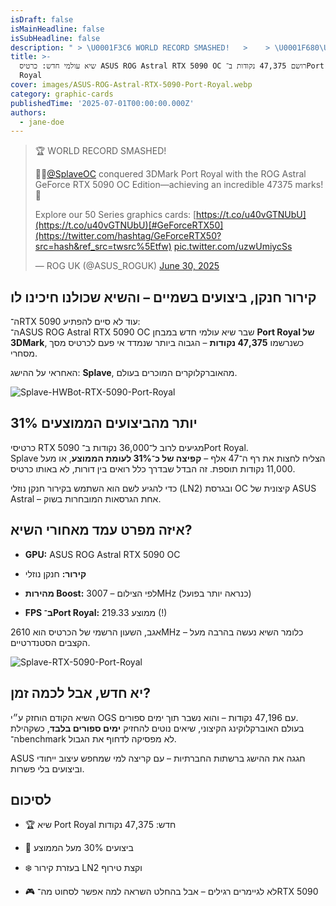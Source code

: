 ```yaml
---
isDraft: false
isMainHeadline: false
isSubHeadline: false
description: " > \U0001F3C6 WORLD RECORD SMASHED!   >    > \U0001F680\U0001F4AA[@SplaveOC](https://twitter.com/SplaveOC?ref_src=twsrc%5Etfw) conquered 3DMark Port Royal with the "
title: >-
  שיא עולמי חדש: כרטיס ASUS ROG Astral RTX 5090 OC רושם 47,375 נקודות ב־Port
  Royal
cover: images/ASUS-ROG-Astral-RTX-5090-Port-Royal.webp
category: graphic-cards
publishedTime: '2025-07-01T00:00:00.000Z'
authors:
  - jane-doe
---
```


> 🏆 WORLD RECORD SMASHED!  
>   
> 🚀💪[@SplaveOC](https://twitter.com/SplaveOC?ref_src=twsrc%5Etfw) conquered 3DMark Port Royal with the ROG Astral GeForce RTX 5090 OC Edition—achieving an incredible 47375 marks! 💯  
>   
> Explore our 50 Series graphics cards: [https://t.co/u40vGTNUbU](https://t.co/u40vGTNUbU)[#GeForceRTX50](https://twitter.com/hashtag/GeForceRTX50?src=hash&ref_src=twsrc%5Etfw) [pic.twitter.com/uzwUmiycSs](https://t.co/uzwUmiycSs)
> 
> — ROG UK (@ASUS\_ROGUK) [June 30, 2025](https://twitter.com/ASUS_ROGUK/status/1939700114572083435?ref_src=twsrc%5Etfw)

## **קירור חנקן, ביצועים בשמיים – והשיא שכולנו חיכינו לו**

ה־RTX 5090 עוד לא סיים להפתיע:  
ה־ASUS ROG Astral RTX 5090 OC שבר שיא עולמי חדש במבחן **Port Royal של 3DMark**, כשנרשמו **47,375 נקודות** – הגבוה ביותר שנמדד אי פעם לכרטיס מסך מסחרי.

האחראי על ההישג: **Splave**, מהאוברקלוקרים המוכרים בעולם.

![Splave-HWBot-RTX-5090-Port-Royal](images/Splave-HWBot-RTX-5090-Port-Royal.webp)

## **31% יותר מהביצועים הממוצעים**

כרטיסי RTX 5090 מגיעים לרוב ל־36,000 נקודות ב־Port Royal.  
Splave הצליח לחצות את רף ה־47 אלף – **קפיצה של כ־31% לעומת הממוצע**, או מעל 11,000 נקודות תוספת. זה הבדל שבדרך כלל רואים בין דורות, לא באותו כרטיס.

כדי להגיע לשם הוא השתמש בקירור חנקן נוזלי (LN2) ובגרסת OC קיצונית של ASUS Astral – אחת הגרסאות המובחרות בשוק.

## **איזה מפרט עמד מאחורי השיא?**

- **GPU:** ASUS ROG Astral RTX 5090 OC
    
- **קירור:** חנקן נוזלי
    
- **מהירות Boost:** לפי הצילום – 3007MHz (כנראה יותר בפועל)
    
- **FPS ב־Port Royal:** 219.33 ממוצע (!)
    

אגב, השעון הרשמי של הכרטיס הוא 2610MHz – כלומר השיא נעשה בהרבה מעל הקצבים הסטנדרטיים.

![Splave-RTX-5090-Port-Royal](images/Splave-RTX-5090-Port-Royal-1600x900.webp)

## **יא חדש, אבל לכמה זמן?**

השיא הקודם הוחזק ע״י OGS עם 47,196 נקודות – והוא נשבר תוך ימים ספורים.  
בעולם האוברקלוקינג הקיצוני, שיאים נוטים להחזיק **ימים ספורים בלבד**, כשקהילת ה־benchmark לא מפסיקה לדחוף את הגבול.

ASUS חגגה את ההישג ברשתות החברתיות – עם קריצה למי שמחפש עיצוב ייחודי וביצועים בלי פשרות.

## **לסיכום**

- 🏆 שיא Port Royal חדש: 47,375 נקודות
    
- 🚀 ביצועים 30% מעל הממוצע
    
- ❄️ בעזרת קירור LN2 וקצת טירוף
    
- 🎮 לא לגיימרים רגילים – אבל בהחלט השראה למה אפשר לסחוט מה־RTX 5090
